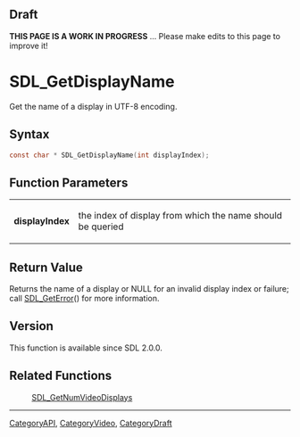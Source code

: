 
== Draft ==

'''THIS PAGE IS A WORK IN PROGRESS''' ... Please make edits to this page to improve it!



<!-- #*^*^*^*^*See https://wiki.libsdl.org/SGFunctions for details on editing this page*^*^*^*^* -->
= SDL_GetDisplayName =

Get the name of a display in UTF-8 encoding.

== Syntax ==

<syntaxhighlight lang='c'>
const char * SDL_GetDisplayName(int displayIndex);
</syntaxhighlight>

== Function Parameters ==

{|
|'''displayIndex'''
|the index of display from which the name should be queried
|}

== Return Value ==

Returns the name of a display or NULL for an invalid display index or
failure; call [[SDL_GetError]]() for more information.

== Version ==

This function is available since SDL 2.0.0.

== Related Functions ==

:[[SDL_GetNumVideoDisplays]]

----
[[CategoryAPI]], [[CategoryVideo]], [[CategoryDraft]]
<!-- #See the Style Guide for instructions on editing the footer. -->



